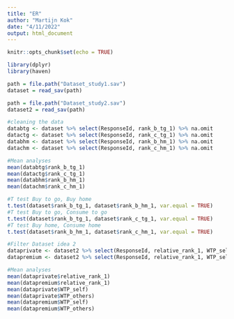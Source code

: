 ```yaml
---
title: "ER"
author: "Martijn Kok"
date: "4/11/2022"
output: html_document
---
```


```r
knitr::opts_chunk$set(echo = TRUE)
```

```r
library(dplyr)
library(haven)

path = file.path("Dataset_study1.sav")
dataset = read_sav(path)

path = file.path("Dataset_study2.sav")
dataset2 = read_sav(path)
```

```r
#cleaning the data
databtg <- dataset %>% select(ResponseId, rank_b_tg_1) %>% na.omit
datactg <- dataset %>% select(ResponseId, rank_c_tg_1) %>% na.omit
databhm <- dataset %>% select(ResponseId, rank_b_hm_1) %>% na.omit
datachm <- dataset %>% select(ResponseId, rank_c_hm_1) %>% na.omit

```

```r
#Mean analyses
mean(databtg$rank_b_tg_1)
mean(datactg$rank_c_tg_1)
mean(databhm$rank_b_hm_1)
mean(datachm$rank_c_hm_1)
```

```r
#T test Buy to go, Buy home
t.test(dataset$rank_b_tg_1, dataset$rank_b_hm_1, var.equal = TRUE)
#T test Buy to go, Consume to go
t.test(dataset$rank_b_tg_1, dataset$rank_c_tg_1, var.equal = TRUE)
#T test Buy home, Consume home
t.test(dataset$rank_b_hm_1, dataset$rank_c_hm_1, var.equal = TRUE)


```

```r
#Filter Dataset idea 2
dataprivate <- dataset2 %>% select(ResponseId, relative_rank_1, WTP_self, WTP_others, Main_Block_DO_buy_private) %>% na.omit
datapremium <- dataset2 %>% select(ResponseId, relative_rank_1, WTP_self, WTP_others, Main_Block_DO_buy_premium) %>% na.omit
```

```r
#Mean analyses
mean(dataprivate$relative_rank_1)
mean(datapremium$relative_rank_1)
mean(dataprivate$WTP_self)
mean(dataprivate$WTP_others)
mean(datapremium$WTP_self)
mean(datapremium$WTP_others)
```

